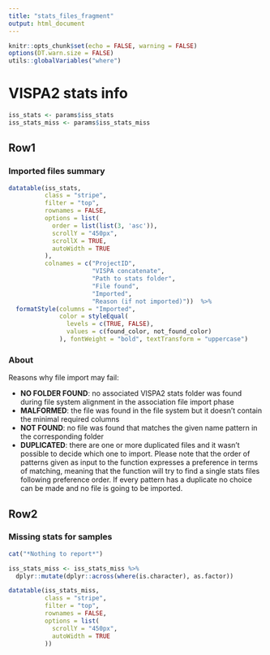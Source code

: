 ```yaml
---
title: "stats_files_fragment"
output: html_document
---
```


```r
knitr::opts_chunk$set(echo = FALSE, warning = FALSE)
options(DT.warn.size = FALSE)
utils::globalVariables("where")
```

VISPA2 stats info {data-orientation=rows}
===============================================================================
```r
iss_stats <- params$iss_stats
iss_stats_miss <- params$iss_stats_miss
```

Row1 {.tabset .tabset-fade}
-------------------------------------------------------------------------------
### Imported files summary
```r
datatable(iss_stats,
          class = "stripe",
          filter = "top", 
          rownames = FALSE,
          options = list(
            order = list(list(3, 'asc')),
            scrollY = "450px",
            scrollX = TRUE,
            autoWidth = TRUE
          ), 
          colnames = c("ProjectID", 
                       "VISPA concatenate", 
                       "Path to stats folder",
                       "File found",
                       "Imported",
                       "Reason (if not imported)"))  %>%
  formatStyle(columns = "Imported", 
              color = styleEqual(
                levels = c(TRUE, FALSE),
                values = c(found_color, not_found_color)
              ), fontWeight = "bold", textTransform = "uppercase")
```

### About

Reasons why file import may fail:  

* **NO FOLDER FOUND**: no associated VISPA2 stats folder was found during file system alignment in the association file import phase
* **MALFORMED**: the file was found in the file system but it doesn't contain the
minimal required columns
* **NOT FOUND**: no file was found that matches the given name pattern in the corresponding folder
* **DUPLICATED**: there are one or more duplicated files and it wasn't possible to decide which one to import. Please note that the order of patterns given as input to the function expresses a preference in terms of matching, meaning that the function will try to find a single stats files following preference order. If every pattern has a duplicate no choice can be made and no file is going to be imported.

Row2 {.tabset .tabset-fade}
-------------------------------------------------------------------------------
### Missing stats for samples
```r
cat("*Nothing to report*")
```

```r
iss_stats_miss <- iss_stats_miss %>%
  dplyr::mutate(dplyr::across(where(is.character), as.factor))

datatable(iss_stats_miss,
          class = "stripe",
          filter = "top", 
          rownames = FALSE,
          options = list(
            scrollY = "450px",
            autoWidth = TRUE
          ))
```

